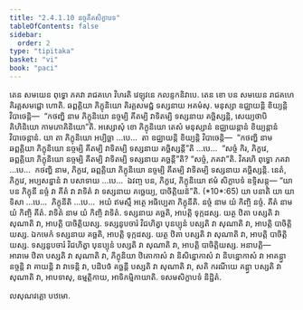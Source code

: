 ```yaml
---
title: "2.4.1.10 នច្ចគីតសិក្ខាបទ"
tableOfContents: false
sidebar:
  order: 2
type: "tipitaka"
basket: "vi"
book: "paci"
---
```



<DynamicBreadcrumb />

<Division number="833" book="paci">

<Paragraph number="2663" book="paci">
តេន សមយេន ពុទ្ធោ ភគវា រាជគហេ វិហរតិ វេឡុវនេ កលន្ទកនិវាបេ. តេន ខោ បន សមយេន រាជគហេ គិរគ្គសមជ្ជោ ហោតិ. ឆព្ពគ្គិយា ភិក្ខុនិយោ គិរគ្គសមជ្ជំ ទស្សនាយ អគមំសុ. មនុស្សា ឧជ្ឈាយន្តិ ខិយ្យន្តិ វិបាចេន្តិ—  “កថញ្ហិ នាម ភិក្ខុនិយោ នច្ចម្បិ គីតម្បិ វាទិតម្បិ ទស្សនាយ គច្ឆិស្សន្តិ, សេយ្យថាបិ គិហិនិយោ កាមភោគិនិយោ”តិ.
</Paragraph>

<Paragraph number="2664" book="paci">
អស្សោសុំ ខោ ភិក្ខុនិយោ តេសំ មនុស្សានំ ឧជ្ឈាយន្តានំ ខិយ្យន្តានំ វិបាចេន្តានំ. យា តា ភិក្ខុនិយោ អប្បិច្ឆា …បេ…  តា ឧជ្ឈាយន្តិ ខិយ្យន្តិ វិបាចេន្តិ—  “កថញ្ហិ នាម ឆព្ពគ្គិយា ភិក្ខុនិយោ នច្ចម្បិ គីតម្បិ វាទិតម្បិ ទស្សនាយ គច្ឆិស្សន្តី”តិ …បេ…  “សច្ចំ កិរ, ភិក្ខវេ, ឆព្ពគ្គិយា ភិក្ខុនិយោ នច្ចម្បិ គីតម្បិ វាទិតម្បិ ទស្សនាយ គច្ឆន្តី”តិ? “សច្ចំ, ភគវា”តិ. វិគរហិ ពុទ្ធោ ភគវា …បេ…  កថញ្ហិ នាម, ភិក្ខវេ, ឆព្ពគ្គិយា ភិក្ខុនិយោ នច្ចម្បិ គីតម្បិ វាទិតម្បិ ទស្សនាយ គច្ឆិស្សន្តិ. នេតំ, ភិក្ខវេ, អប្បសន្នានំ វា បសាទាយ …បេ…  ឯវញ្ច បន, ភិក្ខវេ, ភិក្ខុនិយោ ឥមំ សិក្ខាបទំ ឧទ្ទិសន្តុ—
</Paragraph>

</Division>
<Division number="834" book="paci">

<Paragraph number="2665" book="paci">
<Emphasis>“យា បន ភិក្ខុនី នច្ចំ វា គីតំ វា វាទិតំ វា ទស្សនាយ គច្ឆេយ្យ, បាចិត្តិយន៑”</Emphasis>តិ. (*10*:<Emphasis>65</Emphasis>)
</Paragraph>

</Division>
<Division number="835" book="paci">

<Paragraph number="2666" book="paci">
<Emphasis>យា បនា</Emphasis>តិ យា យាទិសា …បេ…  <Emphasis>ភិក្ខុនី</Emphasis>តិ …បេ…  អយំ ឥមស្មឹ អត្ថេ អធិប្បេតា ភិក្ខុនីតិ.
</Paragraph>

<Paragraph number="2667" book="paci">
<Emphasis>នច្ចំ</Emphasis> នាម យំ កិញ្ចិ នច្ចំ. <Emphasis>គីតំ</Emphasis> នាម យំ កិញ្ចិ គីតំ. <Emphasis>វាទិតំ</Emphasis> នាម យំ កិញ្ចិ វាទិតំ.
</Paragraph>

</Division>
<Division number="836" book="paci">

<Paragraph number="2668" book="paci">
ទស្សនាយ គច្ឆតិ, អាបត្តិ ទុក្កដស្ស. យត្ថ ឋិតា បស្សតិ វា សុណាតិ វា, អាបត្តិ បាចិត្តិយស្ស. ទស្សនូបចារំ វិជហិត្វា បុនប្បុនំ បស្សតិ វា សុណាតិ វា, អាបត្តិ បាចិត្តិយស្ស. ឯកមេកំ ទស្សនាយ គច្ឆតិ, អាបត្តិ ទុក្កដស្ស. យត្ថ ឋិតា បស្សតិ វា សុណាតិ វា, អាបត្តិ បាចិត្តិយស្ស. ទស្សនូបចារំ វិជហិត្វា បុនប្បុនំ បស្សតិ វា សុណាតិ វា, អាបត្តិ បាចិត្តិយស្ស.
</Paragraph>

</Division>
<Division number="837" book="paci">

<Paragraph number="2669" book="paci">
អនាបត្តិ—  អារាមេ ឋិតា បស្សតិ វា សុណាតិ វា, ភិក្ខុនិយា ឋិតោកាសំ វា និសិន្នោកាសំ វា និបន្នោកាសំ វា អាគន្ត្វា នច្ចន្តិ វា គាយន្តិ វា វាទេន្តិ វា, បដិបថំ គច្ឆន្តី បស្សតិ វា សុណាតិ វា, សតិ ករណីយេ គន្ត្វា បស្សតិ វា សុណាតិ វា, អាបទាសុ, ឧម្មត្តិកាយ, អាទិកម្មិកាយាតិ.

</Paragraph>
</Division>

<Paragraph number="2670" type="center" book="paci">
ទសមសិក្ខាបទំ និដ្ឋិតំ.

  
លសុណវគ្គោ បឋមោ.
</Paragraph>